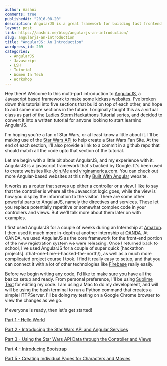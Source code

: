 ```yaml
---
author: Aashni
comments: true
publishedAt: "2016-08-20"
description: AngularJS is a great framework for building fast frontend websites. Here's the introduction in a series of tutorials on how to build and deploy a website with AngularJS.
layout: post
link: https://aashni.me/blog/angularjs-an-introduction/
slug: angularjs-an-introduction
title: "AngularJS: An Introduction"
wordpress_id: 209
categories:
  - AngularJS
  - Javascript
  - LSH
  - Tutorial
  - Women In Tech
  - Workshop
---
```


Hey there! Welcome to this multi-part introduction to [AngularJS](https://angularjs.org/), a Javascript based framework to make some kickass websites. I've broken down this tutorial into five sections that build on top of each other, and hope to add some more sections in the future. I originally taught this as a virtual class as part of the [Ladies Storm Hackathons Tutorial](https://github.com/Ladies-Storm-Hackathons/Tutorials) series, and decided to convert it into a written tutorial for anyone looking to start learning AngularJS.

I'm hoping you're a fan of Star Wars, or at least know a little about it. I'll be making use of the [Star Wars API](http://swapi.com) to help create a Star Wars Fan Site. At the end of each section, I'll also provide a link to a commit in a github repo that should match all the code upto that section of the tutorial.

Let me begin with a little bit about AngularJS, and my experience with it.
AngularJS is a javascript framework that's backed by Google. It's been used to create websites like [Join.Me](https://www.join.me/) and [virginamerica.com](https://www.virginamerica.com/). You can check out more Angular-based websites at this nifty [Built With Angular](https://builtwith.angularjs.org/) website.

It works as a router that serves up either a controller or a view. I like to say that the controller is where all the Javascript logic goes, while the view is how you display the information to the visitor. There are some other powerful parts to AngularJS, namely the directives and services. These let you replace potentially repetitive or somewhat complex code in your controllers and views. But we'll talk more about them later on with examples.

I first used AngularJS for a couple of weeks during an Internship at [Amazon](http://www.amazon.com). I then used it much more in-depth at another internship at [OANDA](http://www.oanda.com). At OANDA, we used AngularJS as the core framework for the front-end portion of the new registration system we were releasing. Once I returned back to school, I've used AngularJS for a couple of super quick [hackathon projects]../that-one-time-i-hacked-the-north/), as well as a much more complicated project course I took. I find it really easy to setup, and that you can connect it with a lot of other technologies like [Firebase](https://www.firebase.com/) really easily.

Before we begin writing any code, I'd like to make sure you have all the basics setup and ready. From personal preference, I'll be using [Sublime Text](https://www.sublimetext.com) for editing my code.
I am using a Mac to do my development, and will will be using the bash terminal to run a Python command that creates a simpleHTTPServer. I'll be doing my testing on a Google Chrome browser to view the changes as we go.

If everyone is ready, then let's get started!

[Part 1 - Hello World](../angularjs-tutorial-part-1-hello-world)

[Part 2 - Introducing the Star Wars API and Angular Services](../angularjs-tutorial-part-2-introducing-the-star-wars-api-and-angular-services)

[Part 3 - Using the Star Wars API Data through the Controller and Views](../angularjs-tutorial-part-3-using-star-wars-api-data-through-angular-controllers-and-views)

[Part 4 - Introducing Bootstrap](../angularjs-tutorial-part-4-introducing-bootstrap)

[Part 5 - Creating Individual Pages for Characters and Movies](../angularjs-tutorial-part-5-creating-individual-pages-for-characters-and-movies)
